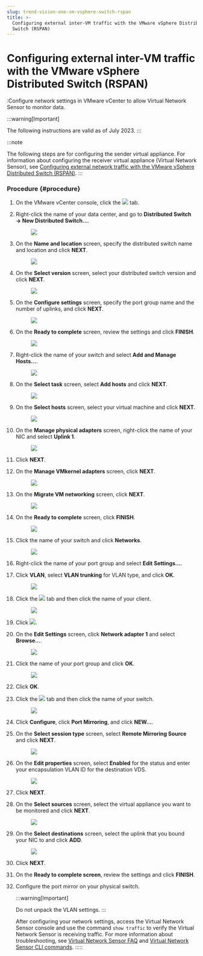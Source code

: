 ```yaml
---
slug: trend-vision-one-vm-vsphere-switch-rspan
title: >-
  Configuring external inter-VM traffic with the VMware vSphere Distributed
  Switch (RSPAN)
---
```

# Configuring external inter-VM traffic with the VMware vSphere Distributed Switch (RSPAN)

:Configure network settings in VMware vCenter to allow Virtual Network Sensor to monitor data.

:::warning[Important]

The following instructions are valid as of July 2023.
:::

:::note

The following steps are for configuring the sender virtual appliance. For information about configuring the receiver virtual appliance (Virtual Network Sensor), see [Configuring external network traffic with the VMware vSphere Distributed Switch (RSPAN)](external-vsphere-switch-rspan.mdx).
:::

### Procedure {#procedure}

1.  On the VMware vCenter console, click the ![](/images/circle_icon=GUID-20230729150101.webp) tab.

2.  Right-click the name of your data center, and go to **Distributed Switch → New Distributed Switch...**.

    <figure>
    <img src="./images/External_VM2VM1=GUID-20230807175301.webp" />
    </figure>

3.  On the **Name and location** screen, specify the distributed switch name and location and click **NEXT**.

    <figure>
    <img src="./images/External_VM2VM2=GUID-20230807175302.webp" />
    </figure>

4.  On the **Select version** screen, select your distributed switch version and click **NEXT**.

    <figure>
    <img src="./images/External_VM2VM3=GUID-20230807175303.webp" />
    </figure>

5.  On the **Configure settings** screen, specify the port group name and the number of uplinks, and click **NEXT**.

    <figure>
    <img src="./images/External_VM2VM4=GUID-20230807175304.webp" />
    </figure>

6.  On the **Ready to complete** screen, review the settings and click **FINISH**.

    <figure>
    <img src="./images/External_VM2VM5=GUID-20230807175305.webp" />
    </figure>

7.  Right-click the name of your switch and select **Add and Manage Hosts...**.

    <figure>
    <img src="./images/External_VM2VM6=GUID-20230807175306.webp" />
    </figure>

8.  On the **Select task** screen, select **Add hosts** and click **NEXT**.

    <figure>
    <img src="./images/External_VM2VM7=GUID-20230807175307.webp" />
    </figure>

9.  On the **Select hosts** screen, select your virtual machine and click **NEXT**.

    <figure>
    <img src="./images/External_VM2VM8=GUID-20230807175308.webp" />
    </figure>

10. On the **Manage physical adapters** screen, right-click the name of your NIC and select **Uplink 1**.

    <figure>
    <img src="./images/External_VM2VM9=GUID-20230807175309.webp" />
    </figure>

11. Click **NEXT**.

12. On the **Manage VMkernel adapters** screen, click **NEXT**.

    <figure>
    <img src="./images/External_VM2VM10=GUID-20230807175310.webp" />
    </figure>

13. On the **Migrate VM networking** screen, click **NEXT**.

    <figure>
    <img src="./images/External_VM2VM11=GUID-20230807175311.webp" />
    </figure>

14. On the **Ready to complete** screen, click **FINISH**.

    <figure>
    <img src="./images/External_VM2VM12=GUID-20230807175312.webp" />
    </figure>

15. Click the name of your switch and click **Networks**.

    <figure>
    <img src="./images/External_VM2VM13=GUID-20230807175313.webp" />
    </figure>

16. Right-click the name of your port group and select **Edit Settings...**.

17. Click **VLAN**, select **VLAN trunking** for VLAN type, and click **OK**.

    <figure>
    <img src="./images/External_VM2VM14=GUID-20230807175314.webp" />
    </figure>

18. Click the ![](/images/VMware_vCenter_server_icon=GUID-20230329175050.webp) tab and then click the name of your client.

    <figure>
    <img src="./images/External_VM2VM15=GUID-20230807175315.webp" />
    </figure>

19. Click ![](/images/edit_settings_icon=GUID-20230729150707.webp).

20. On the **Edit Settings** screen, click **Network adapter 1** and select **Browse...**.

    <figure>
    <img src="./images/External_VM2VM16=GUID-20230807175316.webp" />
    </figure>

21. Click the name of your port group and click **OK**.

    <figure>
    <img src="./images/External_VM2VM17=GUID-20230807175317.webp" />
    </figure>

22. Click **OK**.

23. Click the ![](/images/circle_icon=GUID-20230729150101.webp) tab and then click the name of your switch.

    <figure>
    <img src="./images/External_VM2VM18=GUID-20230807175318.webp" />
    </figure>

24. Click **Configure**, click **Port Mirroring**, and click **NEW...**.

25. On the **Select session type** screen, select **Remote Mirroring Source** and click **NEXT**.

    <figure>
    <img src="./images/External_VM2VM19=GUID-20230807175319.webp" />
    </figure>

26. On the **Edit properties** screen, select **Enabled** for the status and enter your encapsulation VLAN ID for the destination VDS.

    <figure>
    <img src="./images/External_VM2VM20=GUID-20230807175320.webp" />
    </figure>

27. Click **NEXT**.

28. On the **Select sources** screen, select the virtual appliance you want to be monitored and click **NEXT**.

    <figure>
    <img src="./images/External_VM2VM21=GUID-20230807175321.webp" />
    </figure>

29. On the **Select destinations** screen, select the uplink that you bound your NIC to and click **ADD**.

    <figure>
    <img src="./images/External_VM2VM22=GUID-20230807175322.webp" />
    </figure>

30. Click **NEXT**.

31. On the **Ready to complete screen**, review the settings and click **FINISH**.

32. Configure the port mirror on your physical switch.

    :::warning[Important]

    Do not unpack the VLAN settings.
    :::

    After configuring your network settings, access the Virtual Network Sensor console and use the command `show traffic` to verify the Virtual Network Sensor is receiving traffic. For more information about troubleshooting, see [Virtual Network Sensor FAQ](virtual-network-sensor-faqs.mdx) and [Virtual Network Sensor CLI commands](virtual-network-sensor-cli-commands.mdx).
:::::
